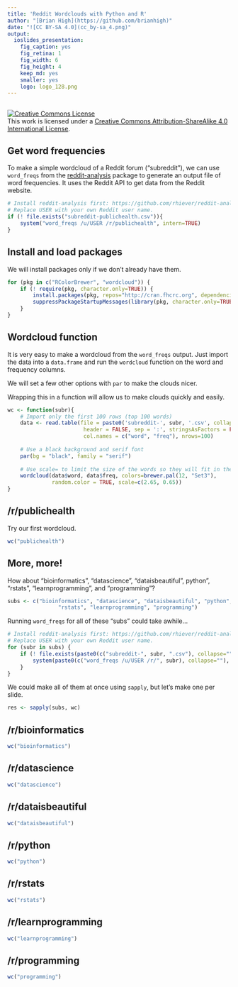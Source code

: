 ```yaml
---
title: 'Reddit Wordclouds with Python and R'
author: "[Brian High](https://github.com/brianhigh)"
date: "![CC BY-SA 4.0](cc_by-sa_4.png)"
output:
  ioslides_presentation:
    fig_caption: yes
    fig_retina: 1
    fig_width: 6
    fig_height: 4
    keep_md: yes
    smaller: yes
    logo: logo_128.png
---
```


## 

<a rel="license" href="http://creativecommons.org/licenses/by-sa/4.0/"><img alt="Creative Commons License" style="border-width:0" src="https://i.creativecommons.org/l/by-sa/4.0/88x31.png" /></a><br />This work is licensed under a <a rel="license" href="http://creativecommons.org/licenses/by-sa/4.0/">Creative Commons Attribution-ShareAlike 4.0 International License</a>.

## Get word frequencies

To make a simple wordcloud of a Reddit forum ("subreddit"), we can use 
`word_freqs` from the [reddit-analysis](https://github.com/rhiever/reddit-analysis) 
package to generate an output file of word frequencies. It uses the Reddit 
API to get data from the Reddit website.

```r
# Install reddit-analysis first: https://github.com/rhiever/reddit-analysis
# Replace USER with your own Reddit user name.
if (! file.exists("subreddit-publichealth.csv")){
    system("word_freqs /u/USER /r/publichealth", intern=TRUE)
}
```

## Install and load packages

We will install packages only if we don't already have them.

```r
for (pkg in c("RColorBrewer", "wordcloud")) {
    if (! require(pkg, character.only=TRUE)) { 
        install.packages(pkg, repos="http://cran.fhcrc.org", dependencies=TRUE)
        suppressPackageStartupMessages(library(pkg, character.only=TRUE))
    }
}
```

## Wordcloud function

It is very easy to make a wordcloud from the `word_freqs` output. Just import 
the data into a `data.frame` and run the `wordcloud` function on the word and 
frequency columns.

We will set a few other options with `par` to make the clouds nicer.

Wrapping this in a function will allow us to make clouds quickly and easily.

```r
wc <- function(subr){
    # Import only the first 100 rows (top 100 words)
    data <- read.table(file = paste0('subreddit-', subr, '.csv', collapse=''), 
                        header = FALSE, sep = ':', stringsAsFactors = FALSE, 
                        col.names = c("word", "freq"), nrows=100)
    
    # Use a black background and serif font
    par(bg = "black", family = "serif")
    
    # Use scale= to limit the size of the words so they will fit in the cloud
    wordcloud(data$word, data$freq, colors=brewer.pal(12, "Set3"), 
              random.color = TRUE, scale=c(2.65, 0.65))
}
```

## /r/publichealth

Try our first wordcloud.

```r
wc("publichealth")
```

## More, more!

How about "bioinformatics", "datascience", "dataisbeautiful", python", "rstats", 
"learnprogramming", and "programming"?

```r
subs <- c("bioinformatics", "datascience", "dataisbeautiful", "python", 
                "rstats", "learnprogramming", "programming")
```

Running `word_freqs` for all of these "subs" could take awhile...

```r
# Install reddit-analysis first: https://github.com/rhiever/reddit-analysis
# Replace USER with your own Reddit user name.
for (subr in subs) {
    if (! file.exists(paste0(c("subreddit-", subr, ".csv"), collapse=""))) {
        system(paste0(c("word_freqs /u/USER /r/", subr), collapse=""), intern=TRUE)
    }    
}
```

We could make all of them at once using `sapply`, but let's make one per slide.

```r
res <- sapply(subs, wc)
```

## /r/bioinformatics

```r
wc("bioinformatics")
```

## /r/datascience

```r
wc("datascience")
```

## /r/dataisbeautiful

```r
wc("dataisbeautiful")
```

## /r/python

```r
wc("python")
```

## /r/rstats

```r
wc("rstats")
```

## /r/learnprogramming

```r
wc("learnprogramming")
```

## /r/programming

```r
wc("programming")
```